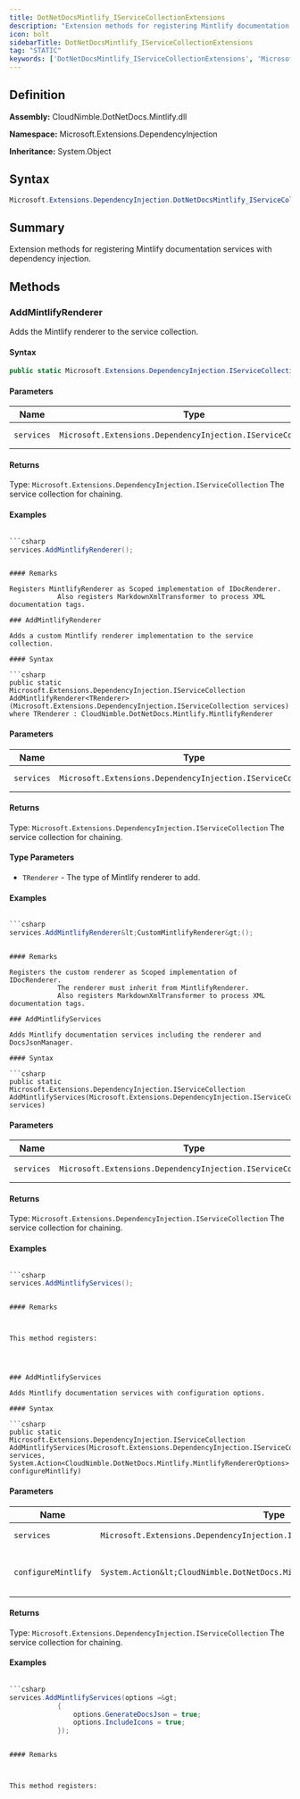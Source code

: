 ```yaml
---
title: DotNetDocsMintlify_IServiceCollectionExtensions
description: "Extension methods for registering Mintlify documentation services with dependency injection."
icon: bolt
sidebarTitle: DotNetDocsMintlify_IServiceCollectionExtensions
tag: "STATIC"
keywords: ['DotNetDocsMintlify_IServiceCollectionExtensions', 'Microsoft.Extensions.DependencyInjection.DotNetDocsMintlify_IServiceCollectionExtensions', 'Microsoft.Extensions.DependencyInjection', 'class', 'System.Object']
---
```


## Definition

**Assembly:** CloudNimble.DotNetDocs.Mintlify.dll

**Namespace:** Microsoft.Extensions.DependencyInjection

**Inheritance:** System.Object

## Syntax

```csharp
Microsoft.Extensions.DependencyInjection.DotNetDocsMintlify_IServiceCollectionExtensions
```

## Summary

Extension methods for registering Mintlify documentation services with dependency injection.

## Methods

### AddMintlifyRenderer

Adds the Mintlify renderer to the service collection.

#### Syntax

```csharp
public static Microsoft.Extensions.DependencyInjection.IServiceCollection AddMintlifyRenderer(Microsoft.Extensions.DependencyInjection.IServiceCollection services)
```

#### Parameters

| Name | Type | Description |
|------|------|-------------|
| `services` | `Microsoft.Extensions.DependencyInjection.IServiceCollection` | The service collection. |

#### Returns

Type: `Microsoft.Extensions.DependencyInjection.IServiceCollection`
The service collection for chaining.

#### Examples

```csharp

```csharp
services.AddMintlifyRenderer();
```

```

#### Remarks

Registers MintlifyRenderer as Scoped implementation of IDocRenderer.
            Also registers MarkdownXmlTransformer to process XML documentation tags.

### AddMintlifyRenderer

Adds a custom Mintlify renderer implementation to the service collection.

#### Syntax

```csharp
public static Microsoft.Extensions.DependencyInjection.IServiceCollection AddMintlifyRenderer<TRenderer>(Microsoft.Extensions.DependencyInjection.IServiceCollection services) where TRenderer : CloudNimble.DotNetDocs.Mintlify.MintlifyRenderer
```

#### Parameters

| Name | Type | Description |
|------|------|-------------|
| `services` | `Microsoft.Extensions.DependencyInjection.IServiceCollection` | The service collection. |

#### Returns

Type: `Microsoft.Extensions.DependencyInjection.IServiceCollection`
The service collection for chaining.

#### Type Parameters

- `TRenderer` - The type of Mintlify renderer to add.

#### Examples

```csharp

```csharp
services.AddMintlifyRenderer&lt;CustomMintlifyRenderer&gt;();
```

```

#### Remarks

Registers the custom renderer as Scoped implementation of IDocRenderer.
            The renderer must inherit from MintlifyRenderer.
            Also registers MarkdownXmlTransformer to process XML documentation tags.

### AddMintlifyServices

Adds Mintlify documentation services including the renderer and DocsJsonManager.

#### Syntax

```csharp
public static Microsoft.Extensions.DependencyInjection.IServiceCollection AddMintlifyServices(Microsoft.Extensions.DependencyInjection.IServiceCollection services)
```

#### Parameters

| Name | Type | Description |
|------|------|-------------|
| `services` | `Microsoft.Extensions.DependencyInjection.IServiceCollection` | The service collection. |

#### Returns

Type: `Microsoft.Extensions.DependencyInjection.IServiceCollection`
The service collection for chaining.

#### Examples

```csharp

```csharp
services.AddMintlifyServices();
```

```

#### Remarks



This method registers:




### AddMintlifyServices

Adds Mintlify documentation services with configuration options.

#### Syntax

```csharp
public static Microsoft.Extensions.DependencyInjection.IServiceCollection AddMintlifyServices(Microsoft.Extensions.DependencyInjection.IServiceCollection services, System.Action<CloudNimble.DotNetDocs.Mintlify.MintlifyRendererOptions> configureMintlify)
```

#### Parameters

| Name | Type | Description |
|------|------|-------------|
| `services` | `Microsoft.Extensions.DependencyInjection.IServiceCollection` | The service collection. |
| `configureMintlify` | `System.Action&lt;CloudNimble.DotNetDocs.Mintlify.MintlifyRendererOptions&gt;` | Action to configure Mintlify options. |

#### Returns

Type: `Microsoft.Extensions.DependencyInjection.IServiceCollection`
The service collection for chaining.

#### Examples

```csharp

```csharp
services.AddMintlifyServices(options =&gt;
            {
                options.GenerateDocsJson = true;
                options.IncludeIcons = true;
            });
```

```

#### Remarks



This method registers:




